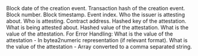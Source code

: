 <ParamField path="block_date">
Block date of the creation event.
</ParamField>
<ParamField path="tx_hash">
Transaction hash of the creation event.
</ParamField>
<ParamField path="block_number">
Block number.
</ParamField>
<ParamField path="block_time">
Block timestamp.
</ParamField>
<ParamField path="evt_index">
Event index.
</ParamField>
<ParamField path="recipient">
Who the issuer is attesting about.
</ParamField>
<ParamField path="issuer">
Who is attesting.
</ParamField>
<ParamField path="contract_address">
Contract address.
</ParamField>
<ParamField path="key_raw">
Hashed key of the attestation.
</ParamField>
<ParamField path="key">
What is being attested about.
</ParamField>
<ParamField path="val_raw">
Hashed value of the attestation.
</ParamField>
<ParamField path="val">
What is the value of the attestation.
</ParamField>
<ParamField path="val_byte2numeric">
For Error Handling: What is the value of the attestation - In bytea2numeric representation (if relevant format).
</ParamField>
<ParamField path="val_string">
What is the value of the attestation - Array converted to a comma separated string.
</ParamField>
